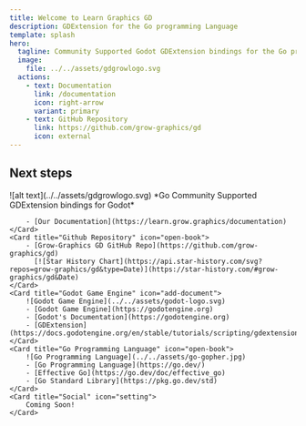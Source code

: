 ```yaml
---
title: Welcome to Learn Graphics GD
description: GDExtension for the Go programming Language
template: splash
hero:
  tagline: Community Supported Godot GDExtension bindings for the Go programming Language!
  image:
    file: ../../assets/gdgrowlogo.svg
  actions:
    - text: Documentation
      link: /documentation
      icon: right-arrow
      variant: primary
    - text: GitHub Repository
      link: https://github.com/grow-graphics/gd
      icon: external
---
```



## Next steps

<CardGrid stagger>
	<Card title="Graphics GD Documentation" icon="open-book">
		![alt text](../../assets/gdgrowlogo.svg)
		*Go Community Supported GDExtension bindings for Godot*

		- [Our Documentation](https://learn.grow.graphics/documentation)
	</Card>
	<Card title="Github Repository" icon="open-book">
		- [Grow-Graphics GD GitHub Repo](https://github.com/grow-graphics/gd)
		  [![Star History Chart](https://api.star-history.com/svg?repos=grow-graphics/gd&type=Date)](https://star-history.com/#grow-graphics/gd&Date)
	</Card>
	<Card title="Godot Game Engine" icon="add-document">
		![Godot Game Engine](../../assets/godot-logo.svg)
		- [Godot Game Engine](https://godotengine.org)
		- [Godot's Documentation](https://godotengine.org)
		- [GDExtension](https://docs.godotengine.org/en/stable/tutorials/scripting/gdextension/index.html)
	</Card>
	<Card title="Go Programming Language" icon="open-book">
		![Go Programming Language](../../assets/go-gopher.jpg)
		- [Go Programming Language](https://go.dev/)
		- [Effective Go](https://go.dev/doc/effective_go)
		- [Go Standard Library](https://pkg.go.dev/std)
	</Card>
	<Card title="Social" icon="setting">
		Coming Soon!
	</Card>
</CardGrid>
